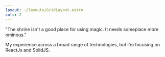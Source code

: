 ```yaml
---
layout: ~/layouts/GridLayout.astro
cols: 2
---
```



<section class="left-column">
"The shrine isn't a good place for using magic. It needs someplace more
ominous."

My experience across a broad range of technologies, but I'm focusing on
ReactJs and SolidJS.

</section>

<Image src="/w_250/index_picture.jpg" alt="" />

